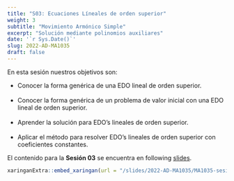 ```yaml
---
title: "S03: Ecuaciones Líneales de orden superior"
weight: 3
subtitle: "Movimiento Armónico Simple"
excerpt: "Solución mediante polinomios auxiliares"
date: '`r Sys.Date()`'
slug: 2022-AD-MA1035
draft: false
---
```


En esta sesión nuestros objetivos son:

* Conocer la forma genérica de una EDO lineal de orden superior. <br/><br/>
* Conocer la forma genérica de un problema de valor inicial con una EDO lineal de orden superior. <br/><br/>
* Aprender la solución para EDO's lineales de orden superior. <br/><br/>
* Aplicar el método para resolver EDO's lineales de orden superior con coeficientes constantes.

El contenido para la **Sesión 03** se encuentra en following [slides](/slides/2022-AD-MA1035/MA1035-sesion-03).

```r
xaringanExtra::embed_xaringan(url = "/slides/2022-AD-MA1035/MA1035-sesion-03", ratio = "4:3")
```